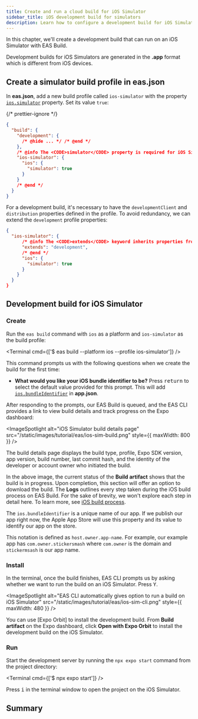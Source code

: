 ```yaml
---
title: Create and run a cloud build for iOS Simulator
sidebar_title: iOS development build for simulators
description: Learn how to configure a development build for iOS Simulators using EAS Build.
---
```



In this chapter, we'll create a development build that can run on an iOS Simulator with EAS Build.

Development builds for iOS Simulators are generated in the **.app** format which is different from iOS devices.

## Create a simulator build profile in eas.json

In **eas.json**, add a new build profile called `ios-simulator` with the property [`ios.simulator`](/eas/json/#simulator) property. Set its value `true`:

{/* prettier-ignore */}
```json eas.json
{
  "build": {
    "development": {
      /* @hide ... */ /* @end */
    },
    /* @info The <CODE>simulator</CODE> property is required for iOS Simulator builds. */
    "ios-simulator": {
      "ios": {
        "simulator": true
      }
    }
    /* @end */
  }
}
```

For a development build, it's necessary to have the `developmentClient` and `distribution` properties defined in the profile. To avoid redundancy, we can extend the `development` profile properties:

```json eas.json
{
  "ios-simulator": {
      /* @info The <CODE>extends</CODE> keyword inherits properties from the <CODE>development</CODE> profile. */
      "extends": "development",
      /* @end */
      "ios": {
        "simulator": true
      }
    }
  }
}
```

## Development build for iOS Simulator

<Step label="1">

### Create

Run the `eas build` command with `ios` as a platform and `ios-simulator` as the build profile:

<Terminal cmd={['$ eas build --platform ios --profile ios-simulator']} />

This command prompts us with the following questions when we create the build for the first time:

- **What would you like your iOS bundle identifier to be?** Press <kbd>return</kbd> to select the default value provided for this prompt. This will add [`ios.bundleIdentifier`](/versions/latest/config/app/#package) in **app.json**.

After responding to the prompts, our EAS Build is queued, and the EAS CLI provides a link to view build details and track progress on the Expo dashboard:

<ImageSpotlight
  alt="iOS Simulator build details page"
  src="/static/images/tutorial/eas/ios-sim-build.png"
  style={{ maxWidth: 800 }}
/>

<Collapsible summary="What does a build details page contain?">

The build details page displays the build type, profile, Expo SDK version, app version, build number, last commit hash, and the identity of the developer or account owner who initiated the build.

In the above image, the current status of the **Build artifact** shows that the build is in progress. Upon completion, this section will offer an option to download the build. The **Logs** outlines every step taken during the iOS build process on EAS Build. For the sake of brevity, we won't explore each step in detail here. To learn more, see [iOS build process](/build-reference/ios-builds/).

</Collapsible>

<Collapsible summary="What is iOS bundle identifier?">

The `ios.bundleIdentifier` is a unique name of our app. If we publish our app right now, the Apple App Store will use this property and its value to identify our app on the store.

This notation is defined as `host.owner.app-name`. For example, our example app has `com.owner.stickersmash` where `com.owner` is the domain and `stickermsash` is our app name.

</Collapsible>

</Step>

<Step label="2">

### Install

In the terminal, once the build finishes, EAS CLI prompts us by asking whether we want to run the build on an iOS Simulator. Press <kbd>Y</kbd>.

<ImageSpotlight
  alt="EAS CLI automatically gives option to run a build on iOS Simulator"
  src="/static/images/tutorial/eas/ios-sim-cli.png"
  style={{ maxWidth: 480 }}
/>

<Collapsible summary="Alternate: Use Expo Orbit">

You can use [Expo Orbit] to install the development build. From **Build artifact** on the Expo dashboard, click **Open with Expo Orbit** to install the development build on the iOS Simulator.

</Collapsible>

</Step>

<Step label="3">

### Run

Start the development server by running the `npx expo start` command from the project directory:

<Terminal cmd={['$ npx expo start']} />

Press <kbd>i</kbd> in the terminal window to open the project on the iOS Simulator.

</Step>

## Summary

<ProgressTracker
  currentChapterIndex={2}
  name="EAS_TUTORIAL"
  summary="We successfully used EAS Build to create and run development builds on iOS Simulators."
  nextChapterDescription="In the next chapter, let's create a development build for iOS, install it on a device, and get it running."
  nextChapterTitle="Create and run a cloud build for iOS device"
  nextChapterLink="/tutorial/eas/ios-development-build-for-devices/"
/>
